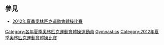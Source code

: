== 參見 ==
*[[2012年夏季奧林匹克運動會體操比賽|2012年夏季奧林匹克運動會體操比賽]]

{{Portal|體操}}

{{Commons category|2012 Summer Olympics gymnasts}}

[[Category:各年夏季奧林匹克運動會體操運動員|Category:各年夏季奧林匹克運動會體操運動員]]
[[Category:2012年夏季奧林匹克運動會運動員|Gymnastics]]
[[Category:2012年夏季奧林匹克運動會體操比賽|Category:2012年夏季奧林匹克運動會體操比賽]]
